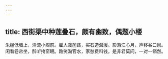 ```yaml
---
---
---
```

title: 西街渠中种莲叠石，颇有幽致，偶题小楼
---



朱槛低墙上，清流小阁前。雇人栽菡萏，买石造潺湲。影落江心月，声移谷口泉。闲看卷帘坐，醉听掩窗眠。路笑淘官水，家愁费料钱。是非君莫问，一对一翛然。